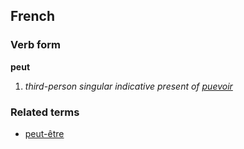 ==French==
===Verb form===
'''peut'''

# ''third-person singular indicative present of [[puevoir]]''

===Related terms===
*[[peut-être]]